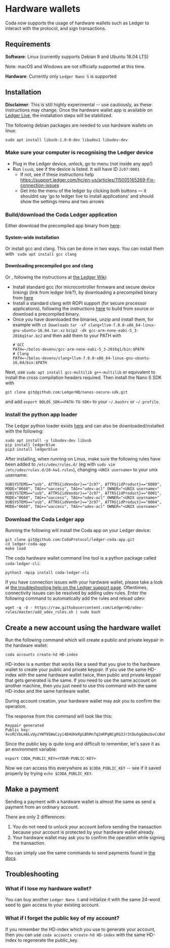 # Hardware wallets

Coda now supports the usage of hardware wallets such as Ledger to interact with the protocol, and sign transactions.

## Requirements

**Software**: Linux (currently supports Debian 9 and Ubuntu 18.04 LTS)

Note: macOS and Windows are not officially supported at this time.

**Hardware**: Currently only `Ledger Nano S` is supported

## Installation

**Disclaimer**: This is still highly experimental -- use cautiously, as these instructions may change. Once the hardware wallet app is available on [Ledger Live](https://www.ledger.com/ledger-live), the installation steps will be stabilized.

The following debian packages are needed to use hardware wallets on linux:
```
sudo apt install libusb-1.0-0-dev libudev1 libudev-dev
```

### Make sure your computer is recognising the Ledger device
- Plug in the Ledger device, unlock, go to menu (not inside any app!)
- Run `lsusb`, see if the device is listed. It will have ID `2c97:0001`
  - If not, see if these instructions help https://support.ledger.com/hc/en-us/articles/115005165269-Fix-connection-issues
  - Get into the menu of the ledger by clicking both buttons — it shouldnt say ‘go to ledger live to install applications’ and should show the settings menu and two arrows

### Build/download the Coda Ledger application

Either download the precompiled app binary from [here](...).

#### System-wide installation
Or install gcc and clang. 
This can be done in two ways. You can install them with 
` sudo apt install gcc clang`

#### Downloading precompiled gcc and clang
Or , following the instructions at [the Ledger Wiki](https://ledger.readthedocs.io/en/latest/userspace/getting_started.html):
- Install standard gcc (for microcontroller firmware and secure device linking)
(link from ledger link?), by downloading a precompiled binary from [here](https://developer.arm.com/tools-and-software/open-source-software/developer-tools/gnu-toolchain/gnu-rm/downloads)
- Install a standard clang with ROPI support (for secure processor applications), following the instructions [here](https://clang.llvm.org/get_started.html) to build from source or download a precompiled binary.
- Once you have downloaded the binaries, unzip and install them, for example with 
  `cd Downloads`
  `tar -xf clang+llvm-7.0.0-x86_64-linux-gnu-ubuntu-16.04.tar.xz`
  `bzip2 -dk gcc-arm-none-eabi-5_3-2016q1tar.bz2`
  and then add them to your PATH with
  ```
  # GCC
  PATH=~/bolos-devenv/gcc-arm-none-eabi-5_3-2016q1/bin:$PATH
  # Clang
  PATH=~/bolos-devenv/clang+llvm-7.0.0-x86_64-linux-gnu-ubuntu-16.04/bin:$PATH
  ```


Next, use `sudo apt install gcc-multilib g++-multilib` or equivalent to install the cross compilation 
headers required. 
Then install the Nano S SDK with 
```
git clone git@github.com:LedgerHQ/nanos-secure-sdk.git
```
and add `export BOLOS_SDK=<PATH-TO-SDK>` to your `~/.bashrc` or `~/.profile`.

### Install the python app loader

The Ledger python loader exists [here](https://github.com/LedgerHQ/blue-loader-python) 
and can also be downloaded/installed with the following:
```
sudo apt install -y libudev-dev libusb
pip install ledgerblue
pip3 install ledgerblue
```

After installing, when running on Linux, make sure the following rules have been added to `/etc/udev/rules.d/`
(eg with `sudo vim /etc/udev/rules.d/20-hw1.rules`), changing `<UNIX username>` to your unix username:

```
SUBSYSTEMS=="usb", ATTRS{idVendor}=="2c97", ATTRS{idProduct}=="0000", MODE="0660", TAG+="uaccess", TAG+="udev-acl" OWNER="<UNIX username>"
SUBSYSTEMS=="usb", ATTRS{idVendor}=="2c97", ATTRS{idProduct}=="0001", MODE="0660", TAG+="uaccess", TAG+="udev-acl" OWNER="<UNIX username>"
SUBSYSTEMS=="usb", ATTRS{idVendor}=="2c97", ATTRS{idProduct}=="0004", MODE="0660", TAG+="uaccess", TAG+="udev-acl" OWNER="<UNIX username>"
```

### Download the Coda Ledger app
Running the following will install the Coda app on your Ledger device:
```
git clone git@github.com:CodaProtocol/ledger-coda-app.git
cd ledger-coda-app
make load
```

The coda hardware wallet command line tool is a python package called `coda-ledger-cli`:
```
python3 -mpip install coda-ledger-cli 
```

If you have connection issues with your hardware wallet, please take a look at [the troubleshooting help on the Ledger support page](https://support.ledger.com/hc/en-us/articles/115005165269-Fix-connection-issues).
Oftentimes, connectivity issues can be resolved by adding udev rules. Enter the following command to automatically add the rules and reload udev:
```
wget -q -O - https://raw.githubusercontent.com/LedgerHQ/udev-rules/master/add_udev_rules.sh | sudo bash
```

## Create a new account using the hardware wallet

Run the following command which will create a public and private keypair in the hardware wallet:

    coda accounts create-hd HD-index

HD-index is a number that works like a seed that you give to the hardware wallet to create your public and private keypair. If you use the same HD-index with the same hardware wallet twice, then public and private keypair that gets generated is the same. If you need to use the same account on another machine, then you just need to use this command with the same HD-index and the same hardware wallet.

During account creation, your hardware wallet may ask you to confirm the operation.

The response from this command will look like this:

    Keypair generated
    Public key:  4vsRCVbLm6LvUyzYWT95WaCzyi4D4UHxRpLBhMn7q2mRPgNCgRG3Jr3tDuhgQdmzbvCcBxhUwB3REpY2Dyf1NAxSSs8Q2vdJX93pT7eyqcyRU2S9UpDddDgovj46BSknNjzydKoopebp5Kva

Since the public key is quite long and difficult to remember, let's save it as an environment variable:

    export CODA_PUBLIC_KEY=<YOUR-PUBLIC-KEY>

Now we can access this everywhere as `$CODA_PUBLIC_KEY` -- see if it saved properly by trying `echo $CODA_PUBLIC_KEY`.

## Make a payment

Sending a payment with a hardware wallet is almost the same as send a payment from an ordinary account.

There are only 2 differences:
1. You do not need to unlock your account before sending the transaction because your account is protected by your hardware wallet already.
2. Your hardware wallet may ask you to confirm the operation while signing the transaction.

You can simply use the same commands to send payments found in [the docs](/docs/my-first-transaction/).

## Troubleshooting

### What if I lose my hardware wallet?
You can buy another `Ledger Nano S` and initialize it with the same 24-word seed to gain access to your existing account.

### What if I forget the public key of my account?
If you remember the HD-index which you use to generate your account, then you can use `coda accounts create-hd HD-index` with the same HD-index to regenerate the public_key.
